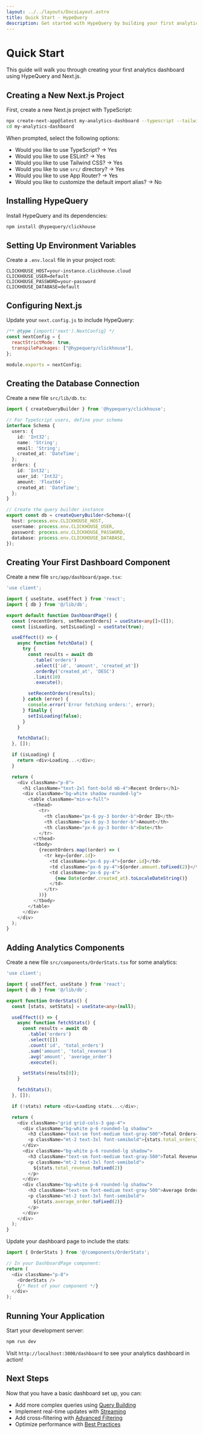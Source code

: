 ```yaml
---
layout: ../../layouts/DocsLayout.astro
title: Quick Start - HypeQuery
description: Get started with HypeQuery by building your first analytics dashboard
---
```


<div class="prose">

# Quick Start

This guide will walk you through creating your first analytics dashboard using HypeQuery and Next.js.

## Creating a New Next.js Project

First, create a new Next.js project with TypeScript:

```bash
npx create-next-app@latest my-analytics-dashboard --typescript --tailwind --app
cd my-analytics-dashboard
```

When prompted, select the following options:
- Would you like to use TypeScript? → Yes
- Would you like to use ESLint? → Yes
- Would you like to use Tailwind CSS? → Yes
- Would you like to use `src/` directory? → Yes
- Would you like to use App Router? → Yes
- Would you like to customize the default import alias? → No

## Installing HypeQuery

Install HypeQuery and its dependencies:

```bash
npm install @hypequery/clickhouse
```

## Setting Up Environment Variables

Create a `.env.local` file in your project root:

```env
CLICKHOUSE_HOST=your-instance.clickhouse.cloud
CLICKHOUSE_USER=default
CLICKHOUSE_PASSWORD=your-password
CLICKHOUSE_DATABASE=default
```

## Configuring Next.js

Update your `next.config.js` to include HypeQuery:

```javascript
/** @type {import('next').NextConfig} */
const nextConfig = {
  reactStrictMode: true,
  transpilePackages: ["@hypequery/clickhouse"],
};

module.exports = nextConfig;
```

## Creating the Database Connection

Create a new file `src/lib/db.ts`:

```typescript
import { createQueryBuilder } from '@hypequery/clickhouse';

// For TypeScript users, define your schema
interface Schema {
  users: {
    id: 'Int32';
    name: 'String';
    email: 'String';
    created_at: 'DateTime';
  };
  orders: {
    id: 'Int32';
    user_id: 'Int32';
    amount: 'Float64';
    created_at: 'DateTime';
  };
}

// Create the query builder instance
export const db = createQueryBuilder<Schema>({
  host: process.env.CLICKHOUSE_HOST,
  username: process.env.CLICKHOUSE_USER,
  password: process.env.CLICKHOUSE_PASSWORD,
  database: process.env.CLICKHOUSE_DATABASE,
});
```

## Creating Your First Dashboard Component

Create a new file `src/app/dashboard/page.tsx`:

```typescript
'use client';

import { useState, useEffect } from 'react';
import { db } from '@/lib/db';

export default function DashboardPage() {
  const [recentOrders, setRecentOrders] = useState<any[]>([]);
  const [isLoading, setIsLoading] = useState(true);

  useEffect(() => {
    async function fetchData() {
      try {
        const results = await db
          .table('orders')
          .select(['id', 'amount', 'created_at'])
          .orderBy('created_at', 'DESC')
          .limit(10)
          .execute();

        setRecentOrders(results);
      } catch (error) {
        console.error('Error fetching orders:', error);
      } finally {
        setIsLoading(false);
      }
    }

    fetchData();
  }, []);

  if (isLoading) {
    return <div>Loading...</div>;
  }

  return (
    <div className="p-8">
      <h1 className="text-2xl font-bold mb-4">Recent Orders</h1>
      <div className="bg-white shadow rounded-lg">
        <table className="min-w-full">
          <thead>
            <tr>
              <th className="px-6 py-3 border-b">Order ID</th>
              <th className="px-6 py-3 border-b">Amount</th>
              <th className="px-6 py-3 border-b">Date</th>
            </tr>
          </thead>
          <tbody>
            {recentOrders.map((order) => (
              <tr key={order.id}>
                <td className="px-6 py-4">{order.id}</td>
                <td className="px-6 py-4">${order.amount.toFixed(2)}</td>
                <td className="px-6 py-4">
                  {new Date(order.created_at).toLocaleDateString()}
                </td>
              </tr>
            ))}
          </tbody>
        </table>
      </div>
    </div>
  );
}
```

## Adding Analytics Components

Create a new file `src/components/OrderStats.tsx` for some analytics:

```typescript
'use client';

import { useEffect, useState } from 'react';
import { db } from '@/lib/db';

export function OrderStats() {
  const [stats, setStats] = useState<any>(null);

  useEffect(() => {
    async function fetchStats() {
      const results = await db
        .table('orders')
        .select([])
        .count('id', 'total_orders')
        .sum('amount', 'total_revenue')
        .avg('amount', 'average_order')
        .execute();

      setStats(results[0]);
    }

    fetchStats();
  }, []);

  if (!stats) return <div>Loading stats...</div>;

  return (
    <div className="grid grid-cols-3 gap-4">
      <div className="bg-white p-6 rounded-lg shadow">
        <h3 className="text-sm font-medium text-gray-500">Total Orders</h3>
        <p className="mt-2 text-3xl font-semibold">{stats.total_orders}</p>
      </div>
      <div className="bg-white p-6 rounded-lg shadow">
        <h3 className="text-sm font-medium text-gray-500">Total Revenue</h3>
        <p className="mt-2 text-3xl font-semibold">
          ${stats.total_revenue.toFixed(2)}
        </p>
      </div>
      <div className="bg-white p-6 rounded-lg shadow">
        <h3 className="text-sm font-medium text-gray-500">Average Order</h3>
        <p className="mt-2 text-3xl font-semibold">
          ${stats.average_order.toFixed(2)}
        </p>
      </div>
    </div>
  );
}
```

Update your dashboard page to include the stats:

```typescript
import { OrderStats } from '@/components/OrderStats';

// In your DashboardPage component:
return (
  <div className="p-8">
    <OrderStats />
    {/* Rest of your component */}
  </div>
);
```

## Running Your Application

Start your development server:

```bash
npm run dev
```

Visit `http://localhost:3000/dashboard` to see your analytics dashboard in action!

## Next Steps

Now that you have a basic dashboard set up, you can:

- Add more complex queries using [Query Building](/docs/guides/query-building)
- Implement real-time updates with [Streaming](/docs/streaming)
- Add cross-filtering with [Advanced Filtering](/docs/guides/filtering)
- Optimize performance with [Best Practices](/docs/reference/best-practices)

</div> 